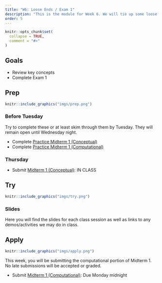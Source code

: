 ```yaml
---
title: "W6: Loose Ends / Exam 1"
description: "This is the module for Week 6. We will tie up some loose ends and do a brief review of concepts to get you ready for Exam 1!"
order: 5
---
```


```r
knitr::opts_chunk$set(
  collapse = TRUE,
  comment = "#>"
)
```

## Goals

- Review key concepts 
- Complete Exam 1

## Prep 

:::::{.card .border .border-2 .border-info}
:::: {.grid .g-0}
::: {.g-col-3}
:::: {.card-body}

```r
knitr::include_graphics("imgs/prep.png")
```

::::
:::

::: {.g-col-9}
:::: {.card-body}

### Before Tuesday

Try to complete these or at least skim through them by Tuesday. They will remain open until Wednesday night.

- Complete <span style="color:#508AB0"><a href="https://bowdoin.instructure.com/courses/6949/modules/items/430213" target="_blank">Practice Midterm 1 (Conceptual)</a></span>
- Complete <span style="color:#508AB0"><a href="https://bowdoin.instructure.com/courses/6949/modules/items/453110" target="_blank">Practice Midterm 1 (Computational)</a></span>

### Thursday

- Submit <span style="color:#508AB0"><a href="https://bowdoin.instructure.com/courses/6949/modules/items/430218" target="_blank">Midterm 1 (Conceptual)</a></span>: IN CLASS

::::
:::
::::
:::::

## Try {.mt-5}

:::::{.card .border .border-2 .border-info}
:::: {.grid .g-0}
::: {.g-col-3}
:::: {.card-body}

```r
knitr::include_graphics("imgs/try.png")
```

::::
:::

::: {.g-col-9}
:::: {.card-body}

### Slides

Here you will find the slides for each class session as well as links to any demos/activities we may do in class.

<!-- <a class="btn btn-outline-info" href="../../slides/W5_review.pdf" role="button" target="_blank">W5: Slides </a> -->



::::
:::


::::
:::::

## Apply {.mt-5}

:::::{.card .border .border-2 .border-info}
:::: {.grid .g-0}
::: {.g-col-3}
:::: {.card-body}

```r
knitr::include_graphics("imgs/apply.png")
```

::::
:::

::: {.g-col-9}
:::: {.card-body}

This week, you will be submitting the computational portion of Midterm 1. No late submissions will be accepted or graded.

- Submit <span style="color:#508AB0"><a href="https://bowdoin.instructure.com/courses/6949/modules/items/430217" target="_blank">Midterm 1 (Computational)</a></span>: Due Monday midnight





::::
:::


::::
:::::